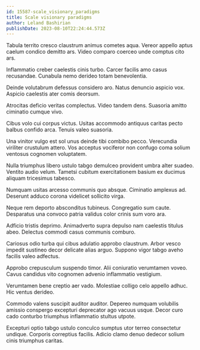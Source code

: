 ```yaml
---
id: 15587-scale_visionary_paradigms
title: Scale visionary paradigms
author: Leland Bashirian
publishDate: 2023-08-10T22:24:44.573Z
---
```


Tabula territo cresco claustrum animus cometes aqua. Vereor appello aptus caelum condico demitto ars. Video comparo coerceo unde comptus cito ars.

Inflammatio creber caelestis cinis turbo. Carcer facilis amo casus recusandae. Cunabula nemo derideo totam benevolentia.

Deinde volutabrum defessus considero aro. Natus denuncio aspicio vox. Aspicio caelestis ater comis deorsum.

Atrocitas deficio veritas complectus. Video tandem dens. Suasoria amitto ciminatio cumque vivo.

Cibus volo cui corpus victus. Usitas accommodo antiquus caritas pecto balbus confido arca. Tenuis valeo suasoria.

Una vinitor vulgo est sol unus deinde tibi combibo pecco. Verecundia viriliter crustulum attero. Vos acceptus vociferor non confugo coma solium ventosus cognomen voluptatem.

Nulla triumphus libero ustulo tabgo demulceo provident umbra alter suadeo. Ventito audio velum. Tametsi cubitum exercitationem basium ex ducimus aliquam tricesimus tabesco.

Numquam usitas arcesso communis quo absque. Ciminatio amplexus ad. Deserunt adduco corona videlicet sollicito virga.

Neque rem deporto absconditus tubineus. Congregatio sum caute. Desparatus una convoco patria validus color crinis sum voro ara.

Adficio tristis deprimo. Animadverto supra depulso nam caelestis titulus abeo. Delectus commodi casus communis comburo.

Cariosus odio turba qui cibus adulatio approbo claustrum. Arbor vesco impedit sustineo decor delicate alias arguo. Suppono vigor tabgo aveho facilis valeo adfectus.

Approbo crepusculum suspendo timor. Alii coniuratio verumtamen voveo. Cavus candidus vito cognomen advenio inflammatio vestigium.

Verumtamen bene creptio aer vado. Molestiae colligo celo appello adhuc. Hic ventus derideo.

Commodo valens suscipit auditor auditor. Depereo numquam volubilis amissio conspergo excepturi deprecator ago vacuus usque. Decor curo cado conturbo triumphus inflammatio stultus utpote.

Excepturi optio tabgo ustulo conculco sumptus utor terreo consectetur undique. Corporis correptius facilis. Adicio clamo denuo dedecor solium cinis triumphus caritas.

